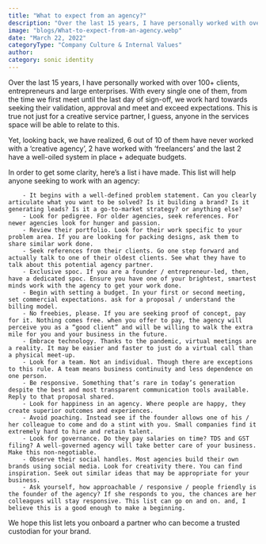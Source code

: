 ```yaml
---
title: "What to expect from an agency?"
description: "Over the last 15 years, I have personally worked with over 100+ clients, entrepreneurs and large enterprises."
image: "blogs/What-to-expect-from-an-agency.webp"
date: "March 22, 2022"
categoryType: "Company Culture & Internal Values"
author:
category: sonic identity
---
```


Over the last 15 years, I have personally worked with over 100+ clients, entrepreneurs and large enterprises. With every single one of them, from the time we first meet until the last day of sign-off, we work hard towards seeking their validation, approval and meet and exceed expectations. This is true not just for a creative service partner, I guess, anyone in the services space will be able to relate to this.

Yet, looking back, we have realized, 6 out of 10 of them have never worked with a ‘creative agency’, 2 have worked with ‘freelancers’ and the last 2 have a well-oiled system in place + adequate budgets.

In order to get some clarity, here’s a list i have made. This list will help anyone seeking to work with an agency:

        - It begins with a well-defined problem statement. Can you clearly articulate what you want to be solved? Is it building a brand? Is it generating leads? Is it a go-to-market strategy? or anything else?
        - Look for pedigree. For older agencies, seek references. For newer agencies look for hunger and passion.
        - Review their portfolio. Look for their work specific to your problem area. If you are looking for packing designs, ask them to share similar work done.
        - Seek references from their clients. Go one step forward and actually talk to one of their oldest clients. See what they have to talk about this potential agency partner.
        - Exclusive spoc. If you are a founder / entrepreneur-led, then, have a dedicated spoc. Ensure you have one of your brightest, smartest minds work with the agency to get your work done.
        - Begin with setting a budget. In your first or second meeting, set commercial expectations. ask for a proposal / understand the billing model.
        - No freebies, please. If you are seeking proof of concept, pay for it. Nothing comes free. when you offer to pay, the agency will perceive you as a “good client” and will be willing to walk the extra mile for you and your business in the future.
        - Embrace technology. Thanks to the pandemic, virtual meetings are a reality. It may be easier and faster to just do a virtual call than a physical meet-up.
        - Look for a team. Not an individual. Though there are exceptions to this rule. A team means business continuity and less dependence on one person.
        - Be responsive. Something that’s rare in today’s generation despite the best and most transparent communication tools available. Reply to that proposal shared.
        - Look for happiness in an agency. Where people are happy, they create superior outcomes and experiences.
        - Avoid poaching. Instead see if the founder allows one of his / her colleague to come and do a stint with you. Small companies find it extremely hard to hire and retain talent.
        - Look for governance. Do they pay salaries on time? TDS and GST filing? A well-governed agency will take better care of your business. Make this non-negotiable.
        - Observe their social handles. Most agencies build their own brands using social media. Look for creativity there. You can find inspiration. Seek out similar ideas that may be appropriate for your business.
        - Ask yourself, how approachable / responsive / people friendly is the founder of the agency? If she responds to you, the chances are her colleagues will stay responsive. This list can go on and on. and, I believe this is a good enough to make a beginning.

We hope this list lets you onboard a partner who can become a trusted custodian for your brand.
